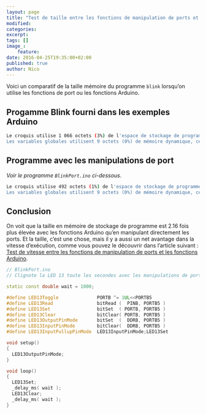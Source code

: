 ```yaml
---
layout: page
title: "Test de taille entre les fonctions de manipulation de ports et les fonctions Arduino"
modified:
categories:
excerpt:
tags: []
image_:
    feature:
date: 2016-04-25T19:35:00+02:00
published: true
author: Nico
---
```


Voici un comparatif de la taille mémoire du programme `blink` lorsqu’on utilise les fonctions de port ou les fonctions Arduino.

## Progamme Blink fourni dans les exemples Arduino

```bash
Le croquis utilise 1 066 octets (3%) de l'espace de stockage de programmes. Le maximum est de 32 256 octets.
Les variables globales utilisent 9 octets (0%) de mémoire dynamique, ce qui laisse 2 039 octets pour les variables locales. Le maximum est de 2 048 octets.
```

## Programme avec les manipulations de port

_Voir le programme `BlinkPort.ino` ci-dessous._

```bash
Le croquis utilise 492 octets (1%) de l'espace de stockage de programmes. Le maximum est de 32 256 octets.
Les variables globales utilisent 9 octets (0%) de mémoire dynamique, ce qui laisse 2 039 octets pour les variables locales. Le maximum est de 2 048 octets.
```

## Conclusion

On voit que la taille en mémoire de stockage de programme est 2.16 fois plus élevée avec les fonctions Arduino qu’en manipulant directement les ports. Et la taille, c’est une chose, mais il y a aussi un net avantage dans la vitesse d’exécution, comme vous pouvez le découvrir dans l’article suivant : [Test de vitesse entre les fonctions de manipulation de ports et les fonctions Arduino](/test_vitesse_port_vs_arduino/).

```c++
// BlinkPort.ino
// Clignote la LED 13 toute les secondes avec les manipulations de port

static const double wait = 1000;

#define LED13Toggle              PORTB ^= 1UL<<PORTB5
#define LED13Read                bitRead (  PINB, PORTB5 )
#define LED13Set                 bitSet  ( PORTB, PORTB5 )
#define LED13Clear               bitClear( PORTB, PORTB5 )
#define LED13OutputPinMode       bitSet  (  DDRB, PORTB5 )
#define LED13InputPinMode        bitClear(  DDRB, PORTB5 )
#define LED13InputPullupPinMode  LED13InputPinMode;LED13Set

void setup()
{
  LED13OutputPinMode;
}

void loop()
{
  LED13Set;
  _delay_ms( wait );
  LED13Clear;
  _delay_ms( wait );
}
```
